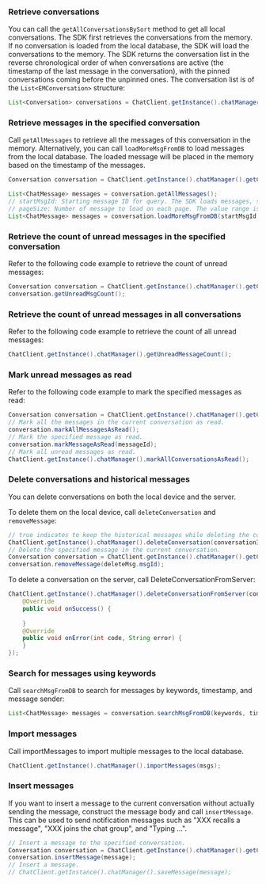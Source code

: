 <PlatformWrapper platform="android">

### Retrieve conversations

You can call the `getAllConversationsBySort` method to get all local conversations. The SDK first retrieves the conversations from the memory. If no conversation is loaded from the local database, the SDK will load the conversations to the memory. The SDK returns the conversation list in the reverse chronological order of when conversations are active (the timestamp of the last message in the conversation), with the pinned conversations coming before the unpinned ones. The conversation list is of the `List<EMConversation>` structure:

```java
List<Conversation> conversations = ChatClient.getInstance().chatManager().getAllConversationsBySort();
```

### Retrieve messages in the specified conversation

Call `getAllMessages` to retrieve all the messages of this conversation in the memory. Alternatively, you can call `loadMoreMsgFromDB` to load messages from the local database. The loaded message will be placed in the memory based on the timestamp of the messages.
```java
Conversation conversation = ChatClient.getInstance().chatManager().getConversation(conversationId);

List<ChatMessage> messages = conversation.getAllMessages();
// startMsgId: Starting message ID for query. The SDK loads messages, starting from the specified one, in the descending order of the timestamp included in the messages.
// pageSize: Number of message to load on each page. The value range is [1,400].
List<ChatMessage> messages = conversation.loadMoreMsgFromDB(startMsgId, pagesize);
```

### Retrieve the count of unread messages in the specified conversation

Refer to the following code example to retrieve the count of unread messages:

```java
Conversation conversation = ChatClient.getInstance().chatManager().getConversation(conversationId);
conversation.getUnreadMsgCount();
```

### Retrieve the count of unread messages in all conversations

Refer to the following code example to retrieve the count of all unread messages:

```java
ChatClient.getInstance().chatManager().getUnreadMessageCount();
```

### Mark unread messages as read

Refer to the following code example to mark the specified messages as read:

```java
Conversation conversation = ChatClient.getInstance().chatManager().getConversation(conversationId);
// Mark all the messages in the current conversation as read.
conversation.markAllMessagesAsRead();
// Mark the specified message as read.
conversation.markMessageAsRead(messageId);
// Mark all unread messages as read.
ChatClient.getInstance().chatManager().markAllConversationsAsRead();
```

### Delete conversations and historical messages

You can delete conversations on both the local device and the server.

To delete them on the local device, call `deleteConversation` and `removeMessage`:

```java
// true indicates to keep the historical messages while deleting the conversation. To remove the historical messages as well, set it as true.
ChatClient.getInstance().chatManager().deleteConversation(conversationId, deleteMessages);
// Delete the specified message in the current conversation.
Conversation conversation = ChatClient.getInstance().chatManager().getConversation(conversationId);
conversation.removeMessage(deleteMsg.msgId);
```

To delete a conversation on the server, call DeleteConversationFromServer:

```java
ChatClient.getInstance().chatManager().deleteConversationFromServer(conversationId, conversationType, isDeleteServerMessages, new CallBack() {
    @Override
    public void onSuccess() {
        
    }
    @Override
    public void onError(int code, String error) {
    }
});
```

### Search for messages using keywords

Call `searchMsgFromDB` to search for messages by keywords, timestamp, and message sender:

```java
List<ChatMessage> messages = conversation.searchMsgFromDB(keywords, timeStamp, maxCount, from, Conversation.SearchDirection.UP);
```

### Import messages

Call importMessages to import multiple messages to the local database.

```java
ChatClient.getInstance().chatManager().importMessages(msgs);
```

### Insert messages

If you want to insert a message to the current conversation without actually sending the message, construct the message body and call `insertMessage`. This can be used to send notification messages such as "XXX recalls a message", "XXX joins the chat group", and "Typing ...".

```java
// Insert a message to the specified conversation.
Conversation conversation = ChatClient.getInstance().chatManager().getConversation(conversationId);
conversation.insertMessage(message);
// Insert a message.
// ChatClient.getInstance().chatManager().saveMessage(message);
```

</PlatformWrapper>